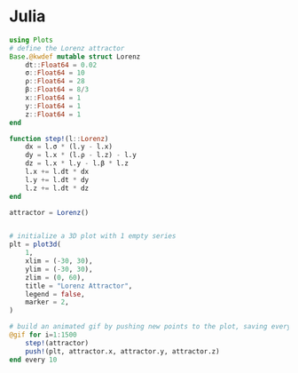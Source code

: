 # Julia

```julia

using Plots
# define the Lorenz attractor
Base.@kwdef mutable struct Lorenz
    dt::Float64 = 0.02
    σ::Float64 = 10
    ρ::Float64 = 28
    β::Float64 = 8/3
    x::Float64 = 1
    y::Float64 = 1
    z::Float64 = 1
end

function step!(l::Lorenz)
    dx = l.σ * (l.y - l.x)
    dy = l.x * (l.ρ - l.z) - l.y
    dz = l.x * l.y - l.β * l.z
    l.x += l.dt * dx
    l.y += l.dt * dy
    l.z += l.dt * dz
end

attractor = Lorenz()


# initialize a 3D plot with 1 empty series
plt = plot3d(
    1,
    xlim = (-30, 30),
    ylim = (-30, 30),
    zlim = (0, 60),
    title = "Lorenz Attractor",
    legend = false,
    marker = 2,
)

# build an animated gif by pushing new points to the plot, saving every 10th frame
@gif for i=1:1500
    step!(attractor)
    push!(plt, attractor.x, attractor.y, attractor.z)
end every 10
```

